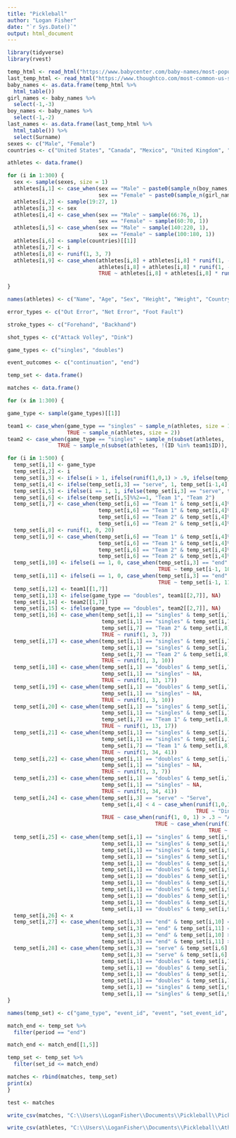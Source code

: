 ```yaml
---
title: "Pickleball"
author: "Logan Fisher"
date: "`r Sys.Date()`"
output: html_document
---
```


```r

library(tidyverse)
library(rvest)

```

```r

temp_html <- read_html("https://www.babycenter.com/baby-names/most-popular/top-baby-names")
last_temp_html <- read_html("https://www.thoughtco.com/most-common-us-surnames-1422656")
baby_names <- as.data.frame(temp_html %>%
  html_table())
girl_names <- baby_names %>%
  select(-1,-3)
boy_names <- baby_names %>%
  select(-1,-2)
last_names <- as.data.frame(last_temp_html %>%
  html_table()) %>%
  select(Surname)
sexes <- c("Male", "Female")
countries <- c("United States", "Canada", "Mexico", "United Kingdom", "France", "Spain", "Finland", "China", "Brazil", "Japan", "Germany", "Italy", "Portugal", "Columbia", "Chile", "Ecuador", "Egypt", "Morocco", "Denmark", "El Salvador", "Venezuela", "Uruguay", "Vietnam", "Sweden", "Singapore", "Peru", "Poland", "Russia", "Ukraine", "Philippines", "Ethiopia", "Chad", "Central African Republic", "Cameroon", "Cambodia")

```

```r

athletes <- data.frame()

for (i in 1:300) {
  sex <- sample(sexes, size = 1)
  athletes[i,1] <- case_when(sex == "Male" ~ paste0(sample_n(boy_names, 1)[[1]], " ", sample_n(last_names, 1)[[1]]),
                             sex == "Female" ~ paste0(sample_n(girl_names, 1)[[1]], " ", sample_n(last_names, 1)[[1]]))
  athletes[i,2] <- sample(19:27, 1)
  athletes[i,3] <- sex
  athletes[i,4] <- case_when(sex == "Male" ~ sample(66:76, 1),
                             sex == "Female" ~ sample(60:70, 1))
  athletes[i,5] <- case_when(sex == "Male" ~ sample(140:220, 1),
                             sex == "Female" ~ sample(100:180, 1))
  athletes[i,6] <- sample(countries)[[1]]
  athletes[i,7] <- i
  athletes[i,8] <- runif(1, 3, 7)
  athletes[i,9] <- case_when(athletes[i,8] + athletes[i,8] * runif(1, -.2, .2) > 8 ~ 8,
                             athletes[i,8] + athletes[i,8] * runif(1, -.2, .2) < 2 ~ 2,
                             TRUE ~ athletes[i,8] + athletes[i,8] * runif(1, -.2, .2))
  
}

names(athletes) <- c("Name", "Age", "Sex", "Height", "Weight", "Country", "ID", "Singles_DUPR", "Doubles_DUPR")
```

```r

error_types <- c("Out Error", "Net Error", "Foot Fault")

stroke_types <- c("Forehand", "Backhand")

shot_types <- c("Attack Volley", "Dink")

game_types <- c("singles", "doubles")

event_outcomes <- c("continuation", "end")

```

```r

temp_set <- data.frame()

matches <- data.frame()

for (x in 1:300) {

game_type <- sample(game_types)[[1]]

team1 <- case_when(game_type == "singles" ~ sample_n(athletes, size = 1), 
                   TRUE ~ sample_n(athletes, size = 2))
team2 <- case_when(game_type == "singles" ~ sample_n(subset(athletes, !(ID %in% team1$ID)), 1), 
                TRUE ~ sample_n(subset(athletes, !(ID %in% team1$ID)), 2))

for (i in 1:500) {
  temp_set[i,1] <- game_type
  temp_set[i,2] <- i
  temp_set[i,3] <- ifelse(i > 1, ifelse(runif(1,0,1) > .9, ifelse(temp_set[i-1,3] == "end", "serve", "end"), ifelse(temp_set[i-1,3] == "end", "serve", "continuation")), "serve")
  temp_set[i,4] <- ifelse(temp_set[i,3] == "serve", 1, temp_set[i-1,4] + 1)
  temp_set[i,5] <- ifelse(i == 1, 1, ifelse(temp_set[i,3] == "serve", temp_set[i-1,5] + 1, temp_set[i-1,5]))
  temp_set[i,6] <- ifelse(temp_set[i,5]%%2==1, "Team 1", "Team 2")
  temp_set[i,7] <- case_when(temp_set[i,6] == "Team 1" & temp_set[i,4]%%2==1 ~ "Team 1",
                             temp_set[i,6] == "Team 1" & temp_set[i,4]%%2==0 ~ "Team 2",
                             temp_set[i,6] == "Team 2" & temp_set[i,4]%%2==1 ~ "Team 2",
                             temp_set[i,6] == "Team 2" & temp_set[i,4]%%2==0 ~ "Team 1")
  temp_set[i,8] <- runif(1, 0, 20)
  temp_set[i,9] <- case_when(temp_set[i,6] == "Team 1" & temp_set[i,4]%%2==1 ~ runif(1, 22, 44),
                             temp_set[i,6] == "Team 1" & temp_set[i,4]%%2==0 ~ runif(1, 0, 22),
                             temp_set[i,6] == "Team 2" & temp_set[i,4]%%2==1 ~ runif(1, 0, 22),
                             temp_set[i,6] == "Team 2" & temp_set[i,4]%%2==0 ~ runif(1, 22, 44))
  temp_set[i,10] <- ifelse(i == 1, 0, case_when(temp_set[i,3] == "end" & temp_set[i,7] == "Team 2" ~ temp_set[i-1,10] + 1,
                                                TRUE ~ temp_set[i-1, 10]))
  temp_set[i,11] <- ifelse(i == 1, 0, case_when(temp_set[i,3] == "end" & temp_set[i,7] == "Team 1" ~ temp_set[i-1,11] + 1,
                                                TRUE ~ temp_set[i-1, 11]))
  temp_set[i,12] <- team1[[1,7]]
  temp_set[i,13] <- ifelse(game_type == "doubles", team1[[2,7]], NA)
  temp_set[i,14] <- team2[[1,7]]
  temp_set[i,15] <- ifelse(game_type == "doubles", team2[[2,7]], NA)
  temp_set[i,16] <- case_when(temp_set[i,1] == "singles" & temp_set[i,7] == "Team 2" ~ temp_set[i,8] + runif(1, -2, 2),
                              temp_set[i,1] == "singles" & temp_set[i,7] == "Team 1" ~ runif(1, 7, 13),
                              temp_set[i,7] == "Team 2" & temp_set[i,8] <= 10 ~ temp_set[i,8] + runif(1, -2, 2),
                              TRUE ~ runif(1, 3, 7))
  temp_set[i,17] <- case_when(temp_set[i,1] == "singles" & temp_set[i,7] == "Team 2" ~ temp_set[i,9] + runif(1, -2, 0),
                              temp_set[i,1] == "singles" & temp_set[i,7] == "Team 1" ~ runif(1, 3, 10),
                              temp_set[i,7] == "Team 2" & temp_set[i,8] <= 10 ~ temp_set[i,9] + runif(1, -2, 0),
                              TRUE ~ runif(1, 3, 10))
  temp_set[i,18] <- case_when(temp_set[i,1] == "doubles" & temp_set[i,7] == "Team 2" & temp_set[i,8] > 10 ~ temp_set[i,8] + runif(1, -2, 2),
                              temp_set[i,1] == "singles" ~ NA,
                              TRUE ~ runif(1, 13, 17))
  temp_set[i,19] <- case_when(temp_set[i,1] == "doubles" & temp_set[i,7] == "Team 2" & temp_set[i,8] > 10 ~ temp_set[i,9] + runif(1, -2, 0),
                              temp_set[i,1] == "singles" ~ NA,
                              TRUE ~ runif(1, 3, 10))
  temp_set[i,20] <- case_when(temp_set[i,1] == "singles" & temp_set[i,7] == "Team 1" ~ temp_set[i,8] + runif(1, -2, 2),
                              temp_set[i,1] == "singles" & temp_set[i,7] == "Team 2" ~ runif(1, 7, 13),
                              temp_set[i,7] == "Team 1" & temp_set[i,8] >= 10 ~ temp_set[i,8] + runif(1, -2, 2),
                              TRUE ~ runif(1, 13, 17))
  temp_set[i,21] <- case_when(temp_set[i,1] == "singles" & temp_set[i,7] == "Team 1" ~ temp_set[i,9] + runif(1, -2, 0),
                              temp_set[i,1] == "singles" & temp_set[i,7] == "Team 2" ~ runif(1, 34, 41),
                              temp_set[i,7] == "Team 1" & temp_set[i,8] >= 10 ~ temp_set[i,9] + runif(1, -2, 0),
                              TRUE ~ runif(1, 34, 41))
  temp_set[i,22] <- case_when(temp_set[i,1] == "doubles" & temp_set[i,7] == "Team 1" & temp_set[i,8] < 10 ~ temp_set[i,8] + runif(1, -2, 2),
                              temp_set[i,1] == "singles" ~ NA,
                              TRUE ~ runif(1, 3, 7))
  temp_set[i,23] <- case_when(temp_set[i,1] == "doubles" & temp_set[i,7] == "Team 1" & temp_set[i,8] < 10 ~ temp_set[i,9] + runif(1, -2, 0),
                              temp_set[i,1] == "singles" ~ NA,
                              TRUE ~ runif(1, 34, 41))
  temp_set[i,24] <- case_when(temp_set[i,3] == "serve" ~ "Serve",
                              temp_set[i,4] < 4 ~ case_when(runif(1,0,1) > .3 ~ "Attack Volley",
                                                            TRUE ~ "Dink"),
                              TRUE ~ case_when(runif(1, 0, 1) > .3 ~ "Attack Volley",
                                               TRUE ~ case_when(runif(1,0,1) > .4 ~ "Dink",
                                                                TRUE ~ "Kill Shot")))
  temp_set[i,25] <- case_when(temp_set[i,1] == "singles" & temp_set[i,9] < 22 & temp_set[i,16] <= temp_set[i,8] ~ "Forehand",
                              temp_set[i,1] == "singles" & temp_set[i,9] < 22 & temp_set[i,16] > temp_set[i,8] ~ "Backhand",
                              temp_set[i,1] == "singles" & temp_set[i,9] > 22 & temp_set[i,20] > temp_set[i,8] ~ "Forehand",
                              temp_set[i,1] == "singles" & temp_set[i,9] > 22 & temp_set[i,20] <= temp_set[i,8] ~ "Backhand",
                              temp_set[i,1] == "doubles" & temp_set[i,9] < 22 & temp_set[i,8] <= 10 & temp_set[i,16] <= temp_set[i,8] ~ "Forehand",
                              temp_set[i,1] == "doubles" & temp_set[i,9] < 22 & temp_set[i,8] <= 10 & temp_set[i,16] > temp_set[i,8] ~ "Backhand",
                              temp_set[i,1] == "doubles" & temp_set[i,9] < 22 & temp_set[i,8] > 10 & temp_set[i,18] <= temp_set[i,8] ~ "Forehand",
                              temp_set[i,1] == "doubles" & temp_set[i,9] < 22 & temp_set[i,8] > 10 & temp_set[i,18] > temp_set[i,8] ~ "Backhand",
                              temp_set[i,1] == "doubles" & temp_set[i,9] > 22 & temp_set[i,8] >= 10 & temp_set[i,20] >= temp_set[i,8] ~ "Forehand",
                              temp_set[i,1] == "doubles" & temp_set[i,9] > 22 & temp_set[i,8] >= 10 & temp_set[i,20] < temp_set[i,8] ~ "Backhand",
                              temp_set[i,1] == "doubles" & temp_set[i,9] > 22 & temp_set[i,8] < 10 & temp_set[i,22] >= temp_set[i,8] ~ "Forehand",
                              temp_set[i,1] == "doubles" & temp_set[i,9] > 22 & temp_set[i,8] < 10 & temp_set[i,22] < temp_set[i,8] ~ "Backhand")
  temp_set[i,26] <- x
  temp_set[i,27] <- case_when(temp_set[i,3] == "end" & temp_set[i,10] == 11 & temp_set[i,11] <= 9 ~ "end",
                              temp_set[i,3] == "end" & temp_set[i,11] == 11 & temp_set[i,10] <= 9 ~ "end",
                              temp_set[i,3] == "end" & temp_set[i,10] >= 11 & temp_set[i,10] > temp_set[i,11] & temp_set[i,10] - temp_set[i,11] == 2 ~ "end",
                              temp_set[i,3] == "end" & temp_set[i,11] >= 11 & temp_set[i,11] > temp_set[i,10] & temp_set[i,11] - temp_set[i,10] == 2 ~ "end")
  temp_set[i,28] <- case_when(temp_set[i,3] == "serve" & temp_set[i,6] == "Team 1" ~ temp_set[i,12],
                              temp_set[i,3] == "serve" & temp_set[i,6] == "Team 2" ~ temp_set[i,14],
                              temp_set[i,1] == "doubles" & temp_set[i,7] == "Team 1" & temp_set[i,8] <= 10 ~ temp_set[i,12],
                              temp_set[i,1] == "doubles" & temp_set[i,7] == "Team 1" & temp_set[i,8] > 10 ~ temp_set[i,13],
                              temp_set[i,1] == "doubles" & temp_set[i,7] == "Team 2" & temp_set[i,8] >= 10 ~ temp_set[i,14],
                              temp_set[i,1] == "doubles" & temp_set[i,7] == "Team 2" & temp_set[i,8] < 10 ~ temp_set[i,15],
                              temp_set[i,1] == "singles" & temp_set[i,9] < 22 ~ temp_set[i,12],
                              temp_set[i,1] == "singles" & temp_set[i,9] > 22 ~ temp_set[i,14])
}

names(temp_set) <- c("game_type", "event_id", "event", "set_event_id", "set_id", "serving_team", "shot_team", "shot_x", "shot_y", "team1_score", "team2_score", "team1_player1", "team1_player2", "team2_player1", "team2_player2", "team1_player1_x", "team1_player1_y", "team1_player2_x", "team1_player2_y", "team2_player1_x", "team2_player1_y", "team2_player2_x", "team2_player2_y", "shot_type", "stroke_type", "id", "period", "shot_player")

match_end <- temp_set %>%
  filter(period == "end")

match_end <- match_end[[1,5]]

temp_set <- temp_set %>%
  filter(set_id <= match_end)

matches <- rbind(matches, temp_set)
print(x)
}

test <- matches

```

```r

write_csv(matches, "C:\\Users\\LoganFisher\\Documents\\Pickleball\\Pickleball.csv")

write_csv(athletes, "C:\\Users\\LoganFisher\\Documents\\Pickleball\\Athletes.csv")

```

